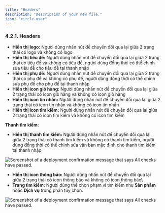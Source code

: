 ```yaml
---
title: "Headers"
description: "Description of your new file."
icon: "circle-user"
---
```


### **4.2.1. Headers**

- **Hiển thị logo:** Người dùng nhấn nút <Icon icon="toggle-large-on" color="#0a06e4" size={15} /> để chuyển đổi qua lại giữa 2 trạng thái có logo và không có logo
- **Hiển thị tiêu đề:** Người dùng nhấn nút <Icon icon="toggle-large-on" color="#0a06e4" size={15} /> để chuyển đổi qua lại giữa 2 trạng thái có tiêu đề và không có tiêu đề, người dùng đồng thời có thể chỉnh sửa tiêu đề cho tiêu đề tại thanh nhập
- **Hiển thị phụ đề:** Người dùng nhấn nút <Icon icon="toggle-large-on" color="#0a06e4" size={15} /> để chuyển đổi qua lại giữa 2 trạng thái có phụ đề và không có phụ đề, người dùng đồng thời có thể chỉnh sửa phụ đề cho phụ đề tại thanh nhập
- **Hiển thị icon giỏ hàng:** Người dùng nhấn nút <Icon icon="toggle-large-on" color="#0a06e4" size={15} /> để chuyển đổi qua lại giữa 2 trạng thái có icon giỏ hàng và không có icon giỏ hàng
- **Hiển thị icon tin nhắn:** Người dùng nhấn nút <Icon icon="toggle-large-on" color="#0a06e4" size={15} /> để chuyển đổi qua lại giữa 2 trạng thái có icon tin nhắn và không có icon tin nhắn
- **Hiển thị icon tìm kiếm:** Người dùng nhấn nút <Icon icon="toggle-large-on" color="#0a06e4" size={15} /> để chuyển đổi qua lại giữa 2 trạng thái có icon tìm kiếm và không có icon tìm kiếm

**Thanh tìm kiếm:**

- **Hiển thị thanh tìm kiếm:** Người dùng nhấn nút <Icon icon="toggle-large-on" color="#0a06e4" size={15} /> để chuyển đổi qua lại giữa 2 trạng thái có thanh tìm kiếm và không có thanh tìm kiếm, người dùng đồng thời có thể chỉnh sửa văn bản mặc định cho thanh tìm kiếm tại thanh nhập

<Frame caption="Điều chỉnh thanh tìm kiếm   ">
  <img
    src="https://aimini-upload.sgp1.digitaloceanspaces.com/image157_657e5f3196.png"
    alt="Screenshot of a deployment confirmation message that says All checks have passed."
    style={{ borderRadius:"0.5rem" }}
    title=""
  />
</Frame>

- **Hiển thị icon thông báo:** Người dùng nhấn nút <Icon icon="toggle-large-on" color="#0a06e4" size={15} /> để chuyển đổi qua lại giữa 2 trạng thái có icon thông báo và không có icon thông báo\
- **Trang tìm kiếm:** Người dùng thể chọn phạm vi tìm kiếm như **Sản phẩm** hoặc **Dịch vụ** trong phần tùy chọn.

<Frame caption="Điều chỉnh tùy chọn trang tìm kiếm  ">
  <img
    src="https://aimini-upload.sgp1.digitaloceanspaces.com/image231_4b9b45cb92.png"
    alt="Screenshot of a deployment confirmation message that says All checks have passed."
    style={{ borderRadius:"0.5rem" }}
    title=""
  />
</Frame>